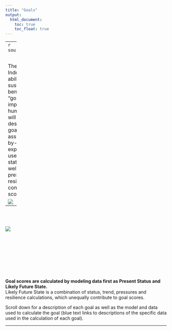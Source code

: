 ```yaml
---
title: "Goals"
output:
  html_document:
    toc: true
    toc_float: true
---
```

----
```r
source("./_site.R")
```

<style>
  .col2 {
    columns: 2 200px;         /* number of columns and width in pixels*/
    -webkit-columns: 2 200px; /* chrome, safari */
    -moz-columns: 2 200px;    /* firefox */
  }
</style>

<br> 
The Ocean Health Index measures the ability of oceans to sustainably provide benefits (called "goals") that are important to humans. Here you will find a description of the goals used in global assessments. Goal-by-goal, you can explore the data used to model status and trend, as well as the pressures and resilience measures contributing to goal scores.     

![](https://docs.google.com/drawings/d/17N97_cydibY4QM79tnVf-hLDii0NNm3VhBJ2hhkKKkM/pub?w=1344&h=192)

----

<div class="col2">
<br>
<br>

![](https://docs.google.com/drawings/d/1O08iEoo3qxOZRoK6Ohv-jdouTBsN_kafJjIhEEqb-yg/pub?w=960&h=720)

<br>
<br>
<br>
<br>
<br>
<br>
<br>


**Goal scores are calculated by modeling data first as Present Status and Likely Future State.**  
Likely Future State is a combination of status, trend, pressures and resilience calculations, which unequally contribute to goal scores.  

Scroll down for a description of each goal as well as the model and data used to calculate the goal (blue text links to descriptions of the specific data used in the calculation of each goal).

<!--- TODO: link to supplement --->

</div>

----

